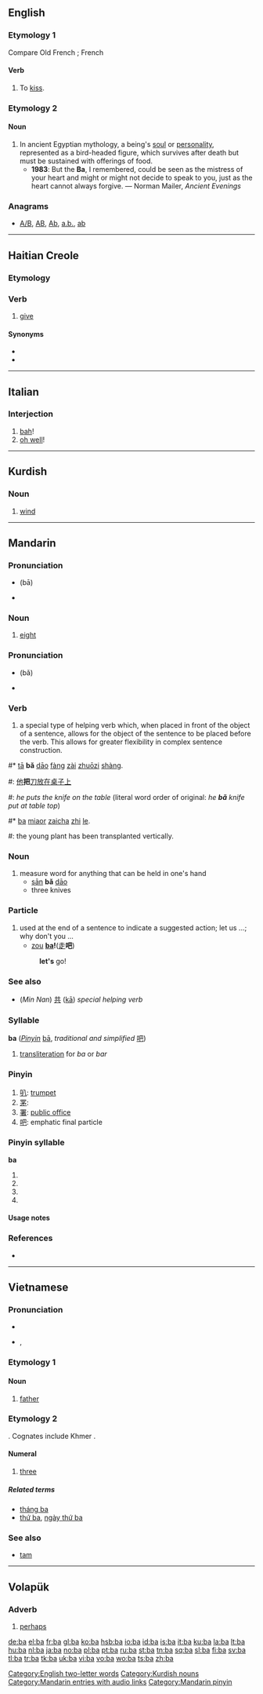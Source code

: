 {{also|Appendix:Variations of "ba"|Appendix:ISO 639-1 language codes}}
==English==
{{wikipedia}}

===Etymology 1===
Compare Old French {{term|baer||to open the mouth|lang=fro}}; French {{term|bayer|lang=fr}}

====Verb====
{{en-verb}}

# {{intransitive}} {{obsolete}} To [[kiss]].

===Etymology 2===
{{etyl|egy}} {{term|bA|lang=egy}}

====Noun====
{{en-noun}}

# In ancient Egyptian mythology, a being's [[soul]] or [[personality]], represented as a bird-headed figure, which survives after death but must be sustained with offerings of food.
#* '''1983''': But the '''Ba''', I remembered, could be seen as the mistress of your heart and might or might not decide to speak to you, just as the heart cannot always forgive. — Norman Mailer, ''Ancient Evenings''

===Anagrams===
* [[A/B#English|A/B]], [[AB#English|AB]], [[Ab#English|Ab]], [[a.b.#English|a.b.]], [[ab#English|ab]]

[[Category:English two-letter words]]

----

==Haitian Creole==
<!-- This section was created using Template:new ht entry. -->

===Etymology===
{{rfe|lang=ht}}

===Verb===
{{infl|ht|verb}}

# [[give]]

====Synonyms====
* {{l|ht|ban}}
* {{l|ht|bay}}

----

==Italian==

===Interjection===
{{infl|it|interjection}}

# [[bah]]!
# [[oh well]]!

----

==Kurdish==

===Noun===
{{infl|ku|noun|g=m}}

# [[wind]]

[[Category:Kurdish nouns]]

----

==Mandarin==

===Pronunciation===
* {{IPA|[pa˥˥]|lang=cmn}} (bā)
* {{audio|zh-bā.ogg|audio}}

===Noun===
{{cmn-noun|p|pin=bā|pint=ba1|tas=八}}

# {{context|label=[[Appendix:HSK list of Mandarin words/Beginning Mandarin|Beginning Mandarin]]}} [[eight]]

===Pronunciation===
* {{IPA|[pa˨˩˦]|lang=cmn}} (bǎ)
* {{audio|zh-bǎ.ogg|audio}}

===Verb===
{{cmn-noun|p|pin=bǎ|pint=ba3|rs=手04}}

# a special type of helping verb which, when placed in front of the object of a sentence, allows for the object of the sentence to be placed before the verb.  This allows for greater flexibility in complex sentence construction.

{{rel-top|Example sentences}}
#* [[ta|tā]] '''bǎ''' [[dao|dāo]] [[fang|fàng]] [[zai|zài]] [[zhuozi|zhuōzi]] [[shang|shàng]].
#: [[他]]'''把'''[[刀]][[放]][[在]][[桌子]][[上]]
#: ''he puts the knife on the table'' (literal word order of original: ''he '''bǎ''' knife put at table top'')
#* [[ba]] [[miaor]] [[zaicha]] [[zhi]] [[le]].
#: the young plant has been transplanted vertically.
{{rel-bottom}}

===Noun===
{{cmn-noun|p|pin=bǎ|pint=ba3|rs=手04}}

# measure word for anything that can be held in one's hand
#* [[san|sān]] '''bǎ''' [[dao|dāo]]
#* three knives

===Particle===
{{cmn-particle|p|pin=ba|pint=ba5|tas=吧}}

# used at the end of a sentence to indicate a suggested action; let us ...; why don't you ...
#* [[zou]] '''[[ba]]! '''([[走]]'''吧''')
#: '''let's''' go!

===See also===
* (''Min Nan'') [[共]] ([[kā]])  ''special helping verb''

===Syllable===
'''ba''' (''[[Pinyin]]'' [[bā]], ''traditional and simplified'' [[吧]])

# [[transliteration]] for ''ba'' or ''bar''

===Pinyin===
{{cmn-alt-pinyin|ba|ba0|ba5}}

# [[叭]]: [[trumpet]]
# [[罞]]:
# [[署]]: [[public office]]
# [[吧]]: emphatic final particle

===Pinyin syllable===
'''ba'''

# {{nonstandard spelling of|[[bā]]|lang=cmn}}
# {{nonstandard spelling of|[[bá]]|lang=cmn}}
# {{nonstandard spelling of|[[bǎ]]|lang=cmn}}
# {{nonstandard spelling of|[[bà]]|lang=cmn}}

====Usage notes====
{{zh-tone}}

===References===
* {{cite book | last = Shao | first = Jingmin (ed.) | authorlink =  | coauthors =  | year = 2000 | title = HSK Dictionary (HSK汉语水平考试词典) | language = Mandarin/English | publisher = Huadong Teachers College Publishers | location = Shanghai | id = ISBN 7561720785}}

{{attention|cmn}}

[[Category:Mandarin entries with audio links]]
[[Category:Mandarin pinyin]]

----

==Vietnamese==

===Pronunciation===
* {{audio|Vi-hanoi-m-ba.ogg|audio}}
* {{IPA|/ba˥/|lang=vi}}, {{SAMPA|/ba/}}

===Etymology 1===
{{rfe|lang=vi}}
====Noun====
{{infl|vi|noun}}

# [[father]]

===Etymology 2===
{{proto|Mon-Khmer|piʔ|lang=vi}}. Cognates include Khmer {{term|lang=km|បី|tr=bəi|sc=Khmr}}.

====Numeral====
{{infl|vi|numeral}}

# {{cardinal|lang=vi}} [[three]]

=====Related terms=====
* [[tháng ba]]
* [[thứ ba]], [[ngày thứ ba]]

===See also===
* [[tam#Vietnamese|tam]]

----

==Volapük==

===Adverb===
{{infl|vo|adverb}}

# [[perhaps]]

[[de:ba]]
[[el:ba]]
[[fr:ba]]
[[gl:ba]]
[[ko:ba]]
[[hsb:ba]]
[[io:ba]]
[[id:ba]]
[[is:ba]]
[[it:ba]]
[[ku:ba]]
[[la:ba]]
[[lt:ba]]
[[hu:ba]]
[[nl:ba]]
[[ja:ba]]
[[no:ba]]
[[pl:ba]]
[[pt:ba]]
[[ru:ba]]
[[st:ba]]
[[tn:ba]]
[[sq:ba]]
[[sl:ba]]
[[fi:ba]]
[[sv:ba]]
[[tl:ba]]
[[tr:ba]]
[[tk:ba]]
[[uk:ba]]
[[vi:ba]]
[[vo:ba]]
[[wo:ba]]
[[ts:ba]]
[[zh:ba]]